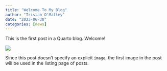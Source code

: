 ```yaml
---
title: "Welcome To My Blog"
author: "Tristan O'Malley"
date: "2023-06-30"
categories: [news]
---
```


This is the first post in a Quarto blog. Welcome!

![](thumbnail.jpg)

Since this post doesn't specify an explicit `image`, the first image in the post will be used in the listing page of posts.
